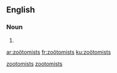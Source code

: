 {{also|zootomists}}
==English==

===Noun===
{{head|en|noun plural form}}

# {{plural of|zoötomist|lang=en}}

[[Category:English terms spelled with Ö|zootomists]]
[[Category:English words prefixed with zoö-|zootomists]]

[[ar:zoötomists]]
[[fr:zoötomists]]
[[ku:zoötomists]]